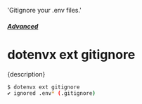  'Gitignore your .env files.'

##### [Advanced](/docs/advanced)
# dotenvx ext gitignore

<p className="lead">{description}</p>

```sh
$ dotenvx ext gitignore
✔ ignored .env* (.gitignore)
```
